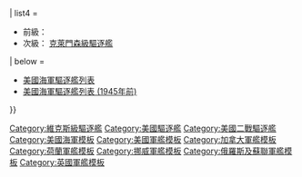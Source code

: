 {{military navigation
| name      = 維克斯級驅逐艦
| title     = [[維克斯級驅逐艦]]
| state     = {{{state|autocollapse}}}
| style     = wide
| bodyclass = hlist
| groupstyle = text-align:left;

|group1 = 1917年動工 (41艘)
|list1 =
* [[維克斯號驅逐艦 (DD-75)|DD-75 維克斯號]]
* [[菲臘號驅逐艦 (DD-76)|DD-76 菲臘號]]
* [[伍爾西號驅逐艦 (DD-77)|DD-77 伍爾西號]]
* [[伊文斯號驅逐艦 (DD-78)|DD-78 伊文斯號]]
* [[利德號驅逐艦 (DD-79)|DD-79 利德號]]
* [[金伯利號驅逐艦 (DD-80)|DD-80 金伯利號]]
* [[錫格尼號驅逐艦 (DD-81)|DD-81 錫格尼號]]
* [[格列高利號驅逐艦 (DD-82)|DD-82 格列高利號]]
* [[史欽漢號驅逐艦 (DD-83)|DD-83 史欽漢號]]
* [[戴耶號驅逐艦 (DD-84)|DD-84 戴耶號]]
* [[古翰號驅逐艦 (DD-85)|DD-85 古翰號]]
* [[史蒂芬號驅逐艦 (DD-86)|DD-86 史蒂芬號]]
* [[麥基號驅逐艦 (DD-87)|DD-87 麥基號]]
* [[羅賓遜號驅逐艦 (DD-88)|DD-88 羅賓遜號]]
* [[靈高爾德號驅逐艦 (DD-89)|DD-89 靈高爾德號]]
* [[費爾法克斯號驅逐艦 (DD-93)|DD-93 費爾法克斯號]]
* [[泰勒號驅逐艦 (DD-94)|DD-94 泰勒號]]
* [[貝爾號驅逐艦 (DD-95)|DD-95 貝爾號]]
* [[史特布林號驅逐艦 (DD-96)|DD-96 史特布林號]]
* [[梅利號驅逐艦 (DD-97)|DD-97 梅利號]]
* [[雪利号驱逐舰|DD-103 雪利號]]
* [[錢普林號驅逐艦 (DD-104)|DD-104 錢普林號]]
* [[麥霍號驅逐艦 (DD-105)|DD-105 麥霍號]]
* [[黑澤爾伍德號驅逐艦 (DD-107)|DD-107 黑澤爾伍德號]]
* [[拉斯伯恩號驅逐艦 (DD-113)|DD-113 拉斯伯恩號]]
* [[塔爾博特號驅逐艦 (DD-114)|DD-114 塔爾博特號]]
* [[華特斯號驅逐艦 (DD-115)|DD-115 華特斯號]]
* [[登特號驅逐艦 (DD-116)|DD-116 登特號]]
* [[多西號驅逐艦 (DD-117)|DD-117 多西號]]
* [[利號驅逐艦 (DD-118)|DD-118 利號]]
* [[林巴頓號驅逐艦 (DD-119)|DD-119 林巴頓號]]
* [[拉德福號驅逐艦 (DD-120)|DD-120 拉德福號]]
* [[蒙哥馬利號驅逐艦 (DD-121)|DD-121 蒙哥馬利號]]
* [[布利斯號驅逐艦 (DD-122)|DD-122 布利斯號]]
* [[甘布爾號驅逐艦 (DD-123)|DD-123 甘布爾號]]
* [[拉姆齊號驅逐艦 (DD-124)|DD-124 拉姆齊號]]
* [[塔特納爾號驅逐艦 (DD-125)|DD-125 塔特納爾號]]
* [[博斯號驅逐艦 (DD-136)|DD-136 博斯號]]
* [[凱提號驅逐艦 (DD-137)|DD-137 凱提號]]
* [[塔貝爾號驅逐艦 (DD-142)|DD-142 塔貝爾號]]
* [[科克號驅逐艦 (DD-170)|DD-170 科克號]]

|group2 = 1918年動工 (70艘)
|list2 =
* [[麥基恩號驅逐艦 (DD-90)|DD-90 麥基恩號]]
* [[哈定號驅逐艦 (DD-91)|DD-91 哈定號]]
* [[格里德利號驅逐艦 (DD-92)|DD-92 格里德利號]]
* [[以色列號驅逐艦 (DD-98)|DD-98 以色列號]]
* [[魯茲號驅逐艦 (DD-99)|DD-99 魯茲號]]
* [[莫雷號驅逐艦 (DD-100)|DD-100 莫雷號]]
* [[蘭斯代爾號驅逐艦 (DD-101)|DD-101 蘭斯代爾號]]
* [[馬漢號驅逐艦 (DD-102)|DD-102 馬漢號]]
* [[趙號驅逐艦 (DD-106)|DD-106 趙號]]
* [[威廉斯號驅逐艦 (DD-108)|DD-108 威廉斯號]]
* [[克蘭號驅逐艦 (DD-109)|DD-109 克蘭號]]
* [[哈特號驅逐艦 (DD-110)|DD-110 哈特號]]
* [[英格拉罕號驅逐艦 (DD-111)|DD-111 英格拉罕號]]
* [[拉德洛號驅逐艦 (DD-112)|DD-112 拉德洛號]]
* [[白吉爾號驅逐艦 (DD-126)|DD-126 白吉爾號]]
* [[特維格號驅逐艦 (DD-127)|DD-127 特維格號]]
* [[巴比特號驅逐艦 (DD-128)|DD-128 巴比特號]]
* [[德隆號驅逐艦 (DD-129)|DD-129 德隆號]]
* [[雅各·瓊斯號驅逐艦 (DD-130)|DD-130 雅各·瓊斯號]]
* [[布坎南號驅逐艦 (DD-131)|DD-131 布坎南號]]
* [[阿倫·華特號驅逐艦 (DD-132)|DD-132 阿倫·華特號]]
* [[海爾號驅逐艦 (DD-133)|DD-133 海爾號]]
* [[克倫西號驅逐艦 (DD-134)|DD-134 克倫西號]]
* [[提爾曼號驅逐艦 (DD-135)|DD-135 提爾曼號]]
* [[肯尼遜號驅逐艦 (DD-138)|DD-138 肯尼遜號]]
* [[華德號驅逐艦 (DD-139)|DD-139 華德號]]
* [[克雷斯頓號驅逐艦 (DD-140)|DD-140 克雷斯頓號]]
* [[漢密爾頓號驅逐艦 (DD-141)|DD-141 漢密爾頓號]]
* [[雅諾號驅逐艦 (DD-143)|DD-143 雅諾號]]
* [[厄普舍號驅逐艦 (DD-144)|DD-144 厄普舍號]]
* [[基爾號驅逐艦 (DD-145)|DD-145 基爾號]]
* [[艾略特號驅逐艦 (DD-146)|DD-146 艾略特號]]
* [[羅柏號驅逐艦 (DD-147)|DD-147 羅柏號]]
* [[布雷肯里奇號驅逐艦 (DD-148)|DD-148 布雷肯里奇號]]
* [[巴尼號驅逐艦 (DD-149)|DD-149 巴尼號]]
* [[布萊克利號驅逐艦 (DD-150)|DD-150 布萊克利號]]
* [[比德爾號驅逐艦 (DD-151)|DD-151 比德爾號]]
* [[杜邦號驅逐艦 (DD-152)|DD-152 杜邦號]]
* [[伯納度號驅逐艦 (DD-153)|DD-153 伯納度號]]
* [[艾利斯號驅逐艦 (DD-154)|DD-154 艾利斯號]]
* [[高爾號驅逐艦 (DD-155)|DD-155 高爾號]]
* [[J·弗雷德·塔爾博特號驅逐艦 (DD-156)|DD-156 J·弗雷德·塔爾博特號]]
* [[迪克森號驅逐艦 (DD-157)|DD-157 迪克森號]]
* [[利里號驅逐艦 (DD-158)|DD-158 利里號]]
* [[申克號驅逐艦 (DD-159)|DD-159 申克號]]
* [[赫伯特號驅逐艦 (DD-160)|DD-160 赫伯特號]]
* [[帕爾默號驅逐艦 (DD-161)|DD-161 帕爾默號]]
* [[戴卓爾號驅逐艦 (DD-162)|DD-162 戴卓爾號]]
* [[沃克號驅逐艦 (DD-163)|DD-163 沃克號]]
* [[克羅斯比號驅逐艦 (DD-164)|DD-164 克羅斯比號]]
* [[梅雷迪思號驅逐艦 (DD-165)|DD-165 梅雷迪思號]]
* [[布殊號驅逐艦 (DD-166)|DD-166 布殊號]]
* [[高維爾號驅逐艦 (DD-167)|DD-167 高維爾號]]
* [[馬多克斯號驅逐艦 (DD-168)|DD-168 馬多克斯號]]
* [[富特號驅逐艦 (DD-169)|DD-169 富特號]]
* [[伯恩斯號驅逐艦 (DD-171)|DD-171 伯恩斯號]]
* [[安東尼號驅逐艦 (DD-172)|DD-172 安東尼號]]
* [[史波斯頓號驅逐艦 (DD-173)|DD-173 史波斯頓號]]
* [[黎剎號驅逐艦 (DD-174)|DD-174 黎剎號]]
* [[馬更些號驅逐艦 (DD-175)|DD-175 馬更些號]]
* [[藍蕭號驅逐艦 (DD-176)|DD-176 藍蕭號]]
* [[歐班農號驅逐艦 (DD-177)|DD-177 歐班農號]]
* [[霍根號驅逐艦 (DD-178)|DD-178 霍根號]]
* [[霍華德號驅逐艦 (DD-179)|DD-179 霍華德號]]
* [[史坦貝利號驅逐艦 (DD-180)|DD-180 史坦貝利號]]
* [[霍普維爾號驅逐艦 (DD-181)|DD-181 霍普維爾號]]
* [[湯馬斯號驅逐艦 (DD-182)|DD-182 湯馬斯號]]
* [[哈拉登號驅逐艦 (DD-183)|DD-183 哈拉登號]]
* [[阿博特號驅逐艦 (DD-184)|DD-184 阿博特號]]
* [[巴格萊號驅逐艦 (DD-185)|DD-185 巴格萊號]]

| list3      = {{Military navigation|border=child|style=wide
| title      = 二戰期間其他擁有國
| bodyclass  = hlist
| state      = {{#ifeq:{{{1<noinclude>|others</noinclude>}}}|others|uncollapsed|collapsed}}
| groupstyle = text-align:left;

| group1 = [[File:Naval Ensign of the United Kingdom.svg|25px]] [[英國皇家海軍]]<br /><small>{{Link-en|城級驅逐艦|Town-class destroyer|城級驅逐艦}}一部份</small>
| list1  =
* [[菲臘號驅逐艦 (DD-76)|G05 蘭卡斯特號]] (前DD-76 菲臘號)
* [[靈高爾德號驅逐艦 (DD-89)|G08 紐華克號]] (前DD-89 靈高爾德號)
* [[特維格號驅逐艦 (DD-127)|G19 利明頓號]] (前DD-127 特維格號)
* [[雅諾號驅逐艦 (DD-143)|G42 林肯號]] (前DD-143 雅諾號)
* [[羅賓遜號驅逐艦 (DD-88)|G47 紐馬克特號]] (前DD-88 羅賓遜號)
* [[錫格尼號驅逐艦 (DD-81)|G54 紐波特號]] (前DD-81 錫格尼號)
* [[伊文斯號驅逐艦 (DD-78)|G76 曼斯菲爾號]] (前DD-78 伊文斯號)
* [[費爾法克斯號驅逐艦 (DD-93)|G88 列治文號]] (前DD-93 費爾法克斯號)
* [[維克斯號驅逐艦 (DD-75)|G95 蒙哥馬利號]] (前DD-75 維克斯號)
* [[富特號驅逐艦 (DD-169)|I07 羅布魯號]] (前DD-169 富特號)
* [[高維爾號驅逐艦 (DD-167)|I08 布萊頓號]] (前DD-167 高維爾號)
* [[巴格萊號驅逐艦 (DD-185)|I12 聖瑪利號]] (前DD-185 巴格萊號)
* [[湯馬斯號驅逐艦 (DD-182)|I15 聖奧爾本斯號]] (前DD-182 湯馬斯號)
* [[霍普維爾號驅逐艦 (DD-181)|I17 巴斯號]] (前DD-181 霍普維爾號)
* [[海爾號驅逐艦 (DD-133)|I20 考德威爾號]] (前DD-133 海爾號)
* [[阿博特號驅逐艦 (DD-184)|I21 查爾斯頓號]] (前DD-184 阿博特號)
* [[阿倫·華特號驅逐艦 (DD-132)|I23 卡瑟頓號]] (前DD-132 阿倫·華特號)
* [[科克號驅逐艦 (DD-170)|I24 漢密爾頓號]] (前DD-170 科克號)
* [[克倫西號驅逐艦 (DD-134)|I35 切爾西號]] (前DD-134 克倫西號)
* [[馬多克斯號驅逐艦 (DD-168)|I40 佐治鎮號]] (前DD-168 馬多克斯號)
* [[坎貝爾鎮號驅逐艦 (I42)|I42 坎貝爾鎮號]] (前DD-131 布坎南號)
* [[克雷斯頓號驅逐艦 (DD-140)|I52 梳士巴利號]] (前DD-140 克雷斯頓號)
* [[提爾曼號驅逐艦 (DD-135)|I95 威斯號]] (前DD-135 提爾曼號)

| group2 = [[File:Naval Ensign of the United Kingdom.svg|25px]] [[加拿大皇家海軍]]<br /><small>{{Link-en|城級驅逐艦|Town-class destroyer|城級驅逐艦}}一部份</small>
| list2  =
* [[特維格號驅逐艦 (DD-127)|G19 利明頓號]]
* [[雅諾號驅逐艦 (DD-143)|G42 林肯號]]
* [[伊文斯號驅逐艦 (DD-78)|G76 曼斯菲爾號]]
* [[費爾法克斯號驅逐艦 (DD-93)|G88 列治文號]]
* [[維克斯號驅逐艦 (DD-75)|G95 蒙哥馬利號]]
* [[馬更些號驅逐艦 (DD-175)|I04 安那波利斯號]] (前DD-175 馬更些號)
* [[海爾號驅逐艦 (DD-133)|I20 考德威爾號]]
* [[科克號驅逐艦 (DD-170)|I24 漢密爾頓號]]
* [[克倫西號驅逐艦 (DD-134)|I35 切爾西號]]
* [[馬多克斯號驅逐艦 (DD-168)|I40 佐治鎮號]]
* [[哈拉登號驅逐艦 (DD-183)|I49 哥倫比亞號]] (前DD-183 哈拉登號)
* [[克雷斯頓號驅逐艦 (DD-140)|I52 梳士巴利號]]
* [[戴卓爾號驅逐艦 (DD-162)|I57 尼亞加拉號]] (前DD-162 戴卓爾號)
* [[威廉斯號驅逐艦 (DD-108)|I65 聖克萊爾號]] (前DD-108 威廉斯號)

| group3 = [[File:Flag of the Netherlands.svg|25px]] [[荷蘭皇家海軍]]
| list3  =
* [[坎貝爾鎮號驅逐艦 (I42)|I42 坎貝爾鎮號]]

| group4 = [[File:Flag of Norway, state.svg|25px]] [[挪威皇家海軍]]
| list4  =
* [[雅諾號驅逐艦 (DD-143)|林肯號]]
* [[錫格尼號驅逐艦 (DD-81)|紐波特號]]
* [[伊文斯號驅逐艦 (DD-78)|曼斯菲爾號]]
* [[湯馬斯號驅逐艦 (DD-182)|聖奧爾本斯號]]
* [[霍普維爾號驅逐艦 (DD-181)|巴斯號]]

| group5 = [[File:Naval Ensign of the Soviet Union (1935-1950).svg|25px]] [[蘇聯海軍]]
| list5  =
* [[馬多克斯號驅逐艦 (DD-168)|英勇號]] (前I40 佐治鎮號)
* [[湯馬斯號驅逐艦 (DD-182)|可敬號]] (前I17 聖奧爾本斯號)
* [[雅諾號驅逐艦 (DD-143)|友誼號]] (前G42 林肯號)
* [[克倫西號驅逐艦 (DD-134)|勇猛號]] (前I35 切爾西號)
* [[高維爾號驅逐艦 (DD-167)|熱烈號]] (前I08 布萊頓號)
* [[特維格號驅逐艦 (DD-127)|熾熱號]] (前G19 利明頓號)
* [[費爾法克斯號驅逐艦 (DD-93)|頑強號]] (前G88 列治文號)
* [[富特號驅逐艦 (DD-169)|剛強號]] (前I07 羅布魯號)
}}

| list4 = 
* 前級： {{link-en|考德威爾級驅逐艦|Caldwell-class destroyer|考德威爾級驅逐艦}}
* 次級： [[克萊門森級驅逐艦]]

| below =
* [[美國海軍驅逐艦列表]]
* [[美國海軍驅逐艦列表 (1945年前)]]
}}<noinclude>

{{collapsible option}}
[[Category:維克斯級驅逐艦]]
[[Category:美國驅逐艦]]
[[Category:美國二戰驅逐艦]]
[[Category:美國海軍模板]]
[[Category:美國軍艦模板]]
[[Category:加拿大軍艦模板]]
[[Category:荷蘭軍艦模板]]
[[Category:挪威軍艦模板]]
[[Category:俄羅斯及蘇聯軍艦模板]]
[[Category:英國軍艦模板]]
</noinclude>